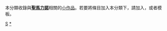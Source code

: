 {{Catnav|頁面分類|地理|地理小作品|歐洲地理小作品}}
{{Catnav|頁面分類|地理|国家|欧洲国家|聖馬力諾}}
{{hiddencat}}
{{WPSS-cat}}
本分類收錄與'''[[聖馬力諾|聖馬力諾]]'''相關的[[Wikipedia:小作品|小作品]]。若要將條目加入本分類下，請加入'''{{tl|SanMarino-stub}}'''，或者'''{{tl|聖馬力諾小作品}}'''模板。

[[Category:歐洲小作品|S]]
[[Category:聖馬力諾|*]]